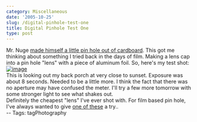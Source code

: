 ```yaml
---
category: Miscellaneous
date: '2005-10-25'
slug: /digital-pinhole-test-one
title: Digital Pinhole Test One
type: post
---
```



Mr. Nuge
[made himself a little pin hole out of cardboard](http://nugeworthy.blogspot.com/2005/10/pinhole-slr.html).
This got me thinking about something I tried back in the days of
film. Making a lens cap into a pin hole "lens" with a piece of
aluminum foil. So, here's my test shot:  
[![image](https://photos1.blogger.com/blogger/2691/1643/400/20051024_185520a.jpg)](http://photos1.blogger.com/blogger/2691/1643/1600/20051024_185520a.jpg)  
This is looking out my back porch at very close to sunset. Exposure
was about 8 seconds. Needed to be a little more. I think the fact
that there was no aperture may have confused the meter. I'll try a
few more tomorrow with some stronger light to see what shakes
out.  
Definitely the cheapest "lens" I've ever shot with. For film based
pin hole, I've always wanted to give
[one of these](http://www.pinholecamera.com/hardwoods.html) a
try..  
-- Tags: tagPhotography